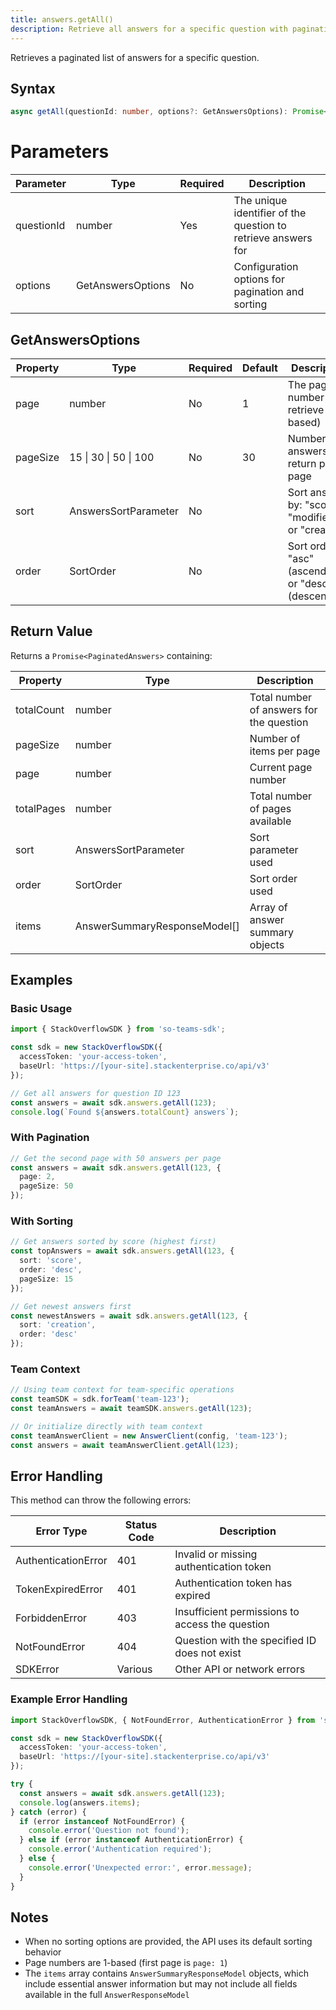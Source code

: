 ```yaml
---
title: answers.getAll()
description: Retrieve all answers for a specific question with pagination and sorting options.
---
```


Retrieves a paginated list of answers for a specific question.

## Syntax

```typescript
async getAll(questionId: number, options?: GetAnswersOptions): Promise<PaginatedAnswers>
```

# Parameters

| Parameter | Type | Required | Description |
|-----------|------|----------|-------------|
| questionId | number | Yes | The unique identifier of the question to retrieve answers for |
| options | GetAnswersOptions | No | Configuration options for pagination and sorting |

## GetAnswersOptions

| Property | Type | Required | Default | Description |
|----------|------|----------|---------|-------------|
| page | number | No | 1 | The page number to retrieve (1-based) |
| pageSize | 15 \| 30 \| 50 \| 100 | No | 30 | Number of answers to return per page |
| sort | AnswersSortParameter | No |  | Sort answers by: "score", "modified", or "creation" |
| order | SortOrder | No |  | Sort order: "asc" (ascending) or "desc" (descending) |

## Return Value

Returns a `Promise<PaginatedAnswers>` containing:

| Property | Type | Description |
|----------|------|-------------|
| totalCount | number | Total number of answers for the question |
| pageSize | number | Number of items per page |
| page | number | Current page number |
| totalPages | number | Total number of pages available |
| sort | AnswersSortParameter | Sort parameter used |
| order | SortOrder | Sort order used |
| items | AnswerSummaryResponseModel[] | Array of answer summary objects |

## Examples

### Basic Usage

```typescript
import { StackOverflowSDK } from 'so-teams-sdk';

const sdk = new StackOverflowSDK({
  accessToken: 'your-access-token',
  baseUrl: 'https://[your-site].stackenterprise.co/api/v3'
});

// Get all answers for question ID 123
const answers = await sdk.answers.getAll(123);
console.log(`Found ${answers.totalCount} answers`);
```

### With Pagination

```typescript
// Get the second page with 50 answers per page
const answers = await sdk.answers.getAll(123, {
  page: 2,
  pageSize: 50
});
```

### With Sorting

```typescript
// Get answers sorted by score (highest first)
const topAnswers = await sdk.answers.getAll(123, {
  sort: 'score',
  order: 'desc',
  pageSize: 15
});

// Get newest answers first
const newestAnswers = await sdk.answers.getAll(123, {
  sort: 'creation',
  order: 'desc'
});
```

### Team Context

```typescript
// Using team context for team-specific operations
const teamSDK = sdk.forTeam('team-123');
const teamAnswers = await teamSDK.answers.getAll(123);

// Or initialize directly with team context
const teamAnswerClient = new AnswerClient(config, 'team-123');
const answers = await teamAnswerClient.getAll(123);
```

## Error Handling

This method can throw the following errors:

| Error Type | Status Code | Description |
|------------|-------------|-------------|
| AuthenticationError | 401 | Invalid or missing authentication token |
| TokenExpiredError | 401 | Authentication token has expired |
| ForbiddenError | 403 | Insufficient permissions to access the question |
| NotFoundError | 404 | Question with the specified ID does not exist |
| SDKError | Various | Other API or network errors |

### Example Error Handling

```typescript
import StackOverflowSDK, { NotFoundError, AuthenticationError } from 'so-teams-sdk';

const sdk = new StackOverflowSDK({
  accessToken: 'your-access-token',
  baseUrl: 'https://[your-site].stackenterprise.co/api/v3'
});

try {
  const answers = await sdk.answers.getAll(123);
  console.log(answers.items);
} catch (error) {
  if (error instanceof NotFoundError) {
    console.error('Question not found');
  } else if (error instanceof AuthenticationError) {
    console.error('Authentication required');
  } else {
    console.error('Unexpected error:', error.message);
  }
}
```

## Notes

- When no sorting options are provided, the API uses its default sorting behavior
- Page numbers are 1-based (first page is `page: 1`)
- The `items` array contains `AnswerSummaryResponseModel` objects, which include essential answer information but may not include all fields available in the full `AnswerResponseModel`